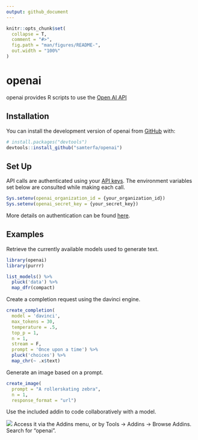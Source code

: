 ```yaml
---
output: github_document
---
```


<!-- README.md is generated from README.Rmd. Please edit that file -->

```r
knitr::opts_chunk$set(
  collapse = T,
  comment = "#>",
  fig.path = "man/figures/README-",
  out.width = "100%"
)
```

# openai

<!-- badges: start -->
<!-- badges: end -->

openai provides R scripts to use the [Open AI API](https://beta.openai.com/docs/api-reference/)

## Installation

You can install the development version of openai from [GitHub](https://github.com/samterfa/openai) with:

``` r
# install.packages("devtools")
devtools::install_github("samterfa/openai")
```

## Set Up

API calls are authenticated using your [API keys](https://beta.openai.com/account/api-keys). The environment variables set below are consulted while making each call.

```r
Sys.setenv(openai_organization_id = {your_organization_id})
Sys.setenv(openai_secret_key = {your_secret_key})
```

More details on authentication can be found [here](https://platform.openai.com/docs/api-reference/authentication).

## Examples

Retrieve the currently available models used to generate text.

```r
library(openai)
library(purrr)

list_models() %>% 
  pluck('data') %>% 
  map_dfr(compact)
```

Create a completion request using the davinci engine.

```r
create_completion(
  model = 'davinci', 
  max_tokens = 30,
  temperature = .5,
  top_p = 1,
  n = 1,
  stream = F, 
  prompt = 'Once upon a time') %>% 
  pluck('choices') %>% 
  map_chr(~ .x$text)
```

Generate an image based on a prompt.

```r
create_image(
  prompt = "A rollerskating zebra", 
  n = 1, 
  response_format = "url")
```

Use the included addin to code collaboratively with a model.

![](openai RStudio demo.gif)
Access it via the Addins menu, or by Tools -> Addins -> Browse Addins. Search for "openai".
